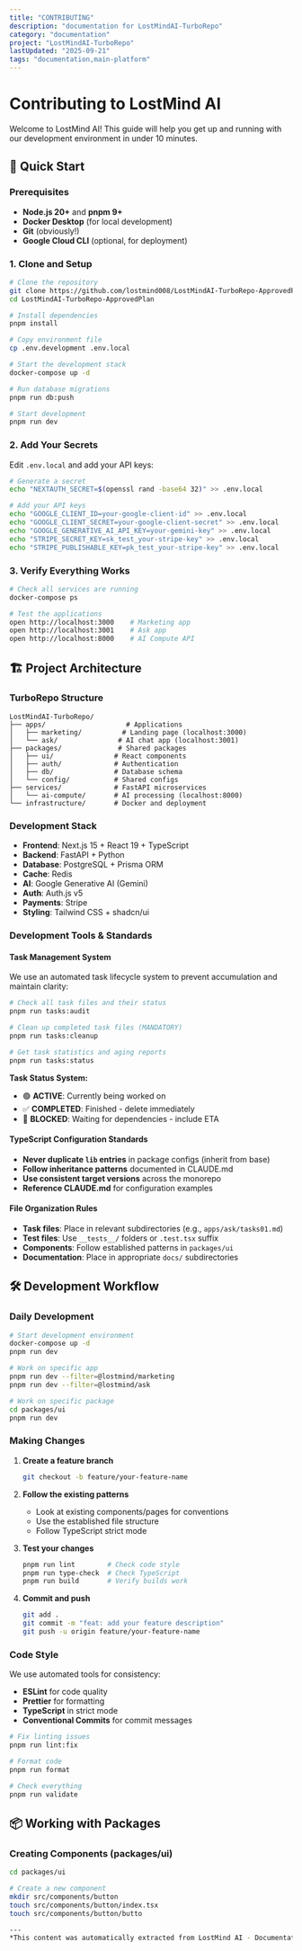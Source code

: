 ```yaml
---
title: "CONTRIBUTING"
description: "documentation for LostMindAI-TurboRepo"
category: "documentation"
project: "LostMindAI-TurboRepo"
lastUpdated: "2025-09-21"
tags: "documentation,main-platform"
---
```


# Contributing to LostMind AI

Welcome to LostMind AI! This guide will help you get up and running with our development environment in under 10 minutes.

## 🚀 Quick Start

### Prerequisites

- **Node.js 20+** and **pnpm 9+**
- **Docker Desktop** (for local development)
- **Git** (obviously!)
- **Google Cloud CLI** (optional, for deployment)

### 1. Clone and Setup

```bash
# Clone the repository
git clone https://github.com/lostmind008/LostMindAI-TurboRepo-ApprovedPlan.git
cd LostMindAI-TurboRepo-ApprovedPlan

# Install dependencies
pnpm install

# Copy environment file
cp .env.development .env.local

# Start the development stack
docker-compose up -d

# Run database migrations
pnpm run db:push

# Start development
pnpm run dev
```

### 2. Add Your Secrets

Edit `.env.local` and add your API keys:

```bash
# Generate a secret
echo "NEXTAUTH_SECRET=$(openssl rand -base64 32)" >> .env.local

# Add your API keys
echo "GOOGLE_CLIENT_ID=your-google-client-id" >> .env.local
echo "GOOGLE_CLIENT_SECRET=your-google-client-secret" >> .env.local
echo "GOOGLE_GENERATIVE_AI_API_KEY=your-gemini-key" >> .env.local
echo "STRIPE_SECRET_KEY=sk_test_your-stripe-key" >> .env.local
echo "STRIPE_PUBLISHABLE_KEY=pk_test_your-stripe-key" >> .env.local
```

### 3. Verify Everything Works

```bash
# Check all services are running
docker-compose ps

# Test the applications
open http://localhost:3000    # Marketing app
open http://localhost:3001    # Ask app
open http://localhost:8000    # AI Compute API
```

## 🏗️ Project Architecture

### TurboRepo Structure

```
LostMindAI-TurboRepo/
├── apps/                    # Applications
│   ├── marketing/          # Landing page (localhost:3000)
│   └── ask/               # AI chat app (localhost:3001)
├── packages/              # Shared packages
│   ├── ui/               # React components
│   ├── auth/             # Authentication
│   ├── db/               # Database schema
│   └── config/           # Shared configs
├── services/             # FastAPI microservices
│   └── ai-compute/       # AI processing (localhost:8000)
└── infrastructure/       # Docker and deployment
```

### Development Stack

- **Frontend**: Next.js 15 + React 19 + TypeScript
- **Backend**: FastAPI + Python
- **Database**: PostgreSQL + Prisma ORM
- **Cache**: Redis
- **AI**: Google Generative AI (Gemini)
- **Auth**: Auth.js v5
- **Payments**: Stripe
- **Styling**: Tailwind CSS + shadcn/ui

### Development Tools & Standards

#### **Task Management System**

We use an automated task lifecycle system to prevent accumulation and maintain clarity:

```bash
# Check all task files and their status
pnpm run tasks:audit

# Clean up completed task files (MANDATORY)
pnpm run tasks:cleanup

# Get task statistics and aging reports
pnpm run tasks:status
```

**Task Status System:**

- 🟢 **ACTIVE**: Currently being worked on
- ✅ **COMPLETED**: Finished - delete immediately
- 🔄 **BLOCKED**: Waiting for dependencies - include ETA

#### **TypeScript Configuration Standards**

- **Never duplicate `lib` entries** in package configs (inherit from base)
- **Follow inheritance patterns** documented in CLAUDE.md
- **Use consistent target versions** across the monorepo
- **Reference CLAUDE.md** for configuration examples

#### **File Organization Rules**

- **Task files**: Place in relevant subdirectories (e.g., `apps/ask/tasks01.md`)
- **Test files**: Use `__tests__/` folders or `.test.tsx` suffix
- **Components**: Follow established patterns in `packages/ui`
- **Documentation**: Place in appropriate `docs/` subdirectories

## 🛠️ Development Workflow

### Daily Development

```bash
# Start development environment
docker-compose up -d
pnpm run dev

# Work on specific app
pnpm run dev --filter=@lostmind/marketing
pnpm run dev --filter=@lostmind/ask

# Work on specific package
cd packages/ui
pnpm run dev
```

### Making Changes

1. **Create a feature branch**

   ```bash
   git checkout -b feature/your-feature-name
   ```

2. **Follow the existing patterns**
   - Look at existing components/pages for conventions
   - Use the established file structure
   - Follow TypeScript strict mode

3. **Test your changes**

   ```bash
   pnpm run lint        # Check code style
   pnpm run type-check  # Check TypeScript
   pnpm run build       # Verify builds work
   ```

4. **Commit and push**
   ```bash
   git add .
   git commit -m "feat: add your feature description"
   git push -u origin feature/your-feature-name
   ```

### Code Style

We use automated tools for consistency:

- **ESLint** for code quality
- **Prettier** for formatting
- **TypeScript** in strict mode
- **Conventional Commits** for commit messages

```bash
# Fix linting issues
pnpm run lint:fix

# Format code
pnpm run format

# Check everything
pnpm run validate
```

## 📦 Working with Packages

### Creating Components (packages/ui)

```bash
cd packages/ui

# Create a new component
mkdir src/components/button
touch src/components/button/index.tsx
touch src/components/button/butto

---
*This content was automatically extracted from LostMind AI - Documentation Site. For the most up-to-date information, refer to the source project.*
